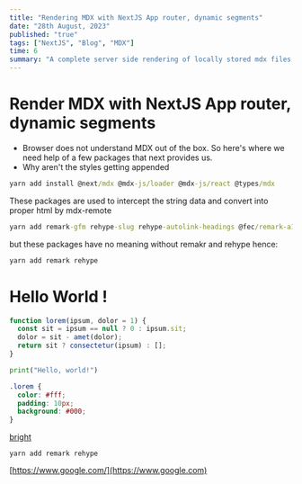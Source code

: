 ```yaml
---
title: "Rendering MDX with NextJS App router, dynamic segments"
date: "28th August, 2023"
published: "true"
tags: ["NextJS", "Blog", "MDX"]
time: 6
summary: "A complete server side rendering of locally stored mdx files using next-remote-mdx/rsc along with syntax highlighting (also server side)"
---
```


# Render MDX with NextJS App router, dynamic segments

- Browser does not understand MDX out of the box. So here's where we need help of a few packages that next provides us.
- Why aren't the styles getting appended

```cmd
yarn add install @next/mdx @mdx-js/loader @mdx-js/react @types/mdx
```

These packages are used to intercept the string data and convert into proper html by mdx-remote

```cmd
yarn add remark-gfm rehype-slug rehype-autolink-headings @fec/remark-a11y-emoji remark-toc
```

but these packages have no meaning without remakr and rehype hence:

```cmd
yarn add remark rehype
```

# Hello World !

```js
function lorem(ipsum, dolor = 1) {
  const sit = ipsum == null ? 0 : ipsum.sit;
  dolor = sit - amet(dolor);
  return sit ? consectetur(ipsum) : [];
}
```

```hello.py
print("Hello, world!")
```

```styles.css
.lorem {
  color: #fff;
  padding: 10px;
  background: #000;
}
```

[bright](https://www.google.com/)

```
yarn add remark rehype
```

[https://www.google.com/](https://www.google.com)
